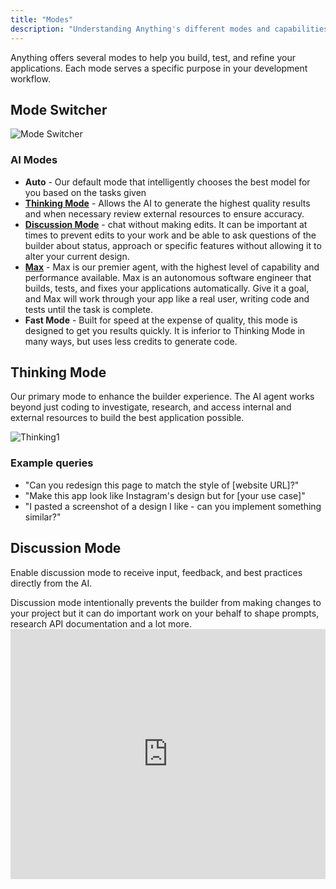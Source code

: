 ```yaml
---
title: "Modes"
description: "Understanding Anything's different modes and capabilities"
---
```


Anything offers several modes to help you build, test, and refine your applications. Each mode serves a specific purpose in your development workflow.

## Mode Switcher

![Mode Switcher](/images/modes3.png)

### AI Modes

- **Auto** - Our default mode that intelligently chooses the best model for you based on the tasks given
- **[Thinking Mode](#thinking-mode)** - Allows the AI to generate the highest quality results and when necessary review external resources to ensure accuracy.
- **[Discussion Mode](#discussion-mode)** - chat without making edits. It can be important at times to prevent edits to your work and be able to ask questions of the builder about status, approach or specific features without allowing it to alter your current design.
- **[Max](/max)** - Max is our premier agent, with the highest level of capability and performance available. Max is an autonomous software engineer that builds, tests, and fixes your applications automatically. Give it a goal, and Max will work through your app like a real user, writing code and tests until the task is complete.
- **Fast Mode** - Built for speed at the expense of quality, this mode is designed to get you results quickly. It is inferior to Thinking Mode in many ways, but uses less credits to generate code.


## Thinking Mode

Our primary mode to enhance the builder experience. The AI agent works beyond just coding to investigate, research, and access internal and external resources to build the best application possible.

![Thinking1](/images/thinking1.png)

### Example queries

- "Can you redesign this page to match the style of [website URL]?"
- "Make this app look like Instagram's design but for [your use case]"
- "I pasted a screenshot of a design I like - can you implement something similar?"

## Discussion Mode

Enable discussion mode to receive input, feedback, and best practices directly from the AI.

<Warning>
  Discussion mode intentionally prevents the builder from making changes to your project but it can do important work on your behalf to shape prompts, research API documentation and a lot more.
</Warning>

<Frame caption="Discussion Mode Demo">
  <iframe
    width="100%"
    height="400"
    src="https://www.loom.com/embed/e8f4e6ebbc0945cd9e01a67221b71e73?sid=9bb404b9-3b34-4af4-a316-f0af3d4e1b51"
    title="Discussion Mode Demo"
    frameBorder="0"
    allow="accelerometer; autoplay; clipboard-write; encrypted-media; gyroscope; picture-in-picture; fullscreen"
    allowFullScreen
    webkitallowfullscreen="true"
    mozallowfullscreen="true"
  />
</Frame>

### Use cases

- Ask questions and receive suggestions from the builder
- Help inquire about a feature you want but don't know how to prompt around
- Debug issues with your application by providing a detailed description of the problem
- Inquire about functionality or mobile compatibility
- Plan [External API integrations](/quick-tips/external-apis) with the builder

## View Modes

Switch between different modes to work on your application:

- **Demo mode** - Default view for building and testing your application
- **Code mode** - View and edit the underlying code
- **Preview** - Live sandbox to test your site as a public user, including functions, authentication, and payment systems

<Frame caption="Mode Switcher: Demo, Code, and Preview">
  <iframe
    width="100%"
    height="400"
    src="https://www.loom.com/embed/8d3a851174d941e9be0aa6ea3619b8ef"
    title="Mode Switcher: Demo, Code, and Preview"
    frameBorder="0"
    allow="accelerometer; autoplay; clipboard-write; encrypted-media; gyroscope; picture-in-picture; fullscreen"
    allowFullScreen
    webkitallowfullscreen="true"
    mozallowfullscreen="true"
  />
</Frame>

## Code Generation

When you send a message, Anything uses your input, message history, and application code history to generate new versions.

During generation, you'll see a **code stream** or **building icon**. Once complete, test your application in **Preview or Demo Mode.**

<Tip>
  [Pro members](https://create.xyz/pricing) receive enhanced generations with more context and history for smarter changes.
</Tip>

<Tip>
  Read our [prompting guide](/prompting) to learn effective communication techniques.
</Tip>

## Stopping Generation

- Click the stop icon in the builder chat to halt unwanted changes or cancel requests

![Stop Pn](/images/stop.png)

## Refreshing Preview

If changes aren't appearing, use the refresh button in the upper toolbar to update demo mode.

![Refresh Pn](/images/refresh.png)

